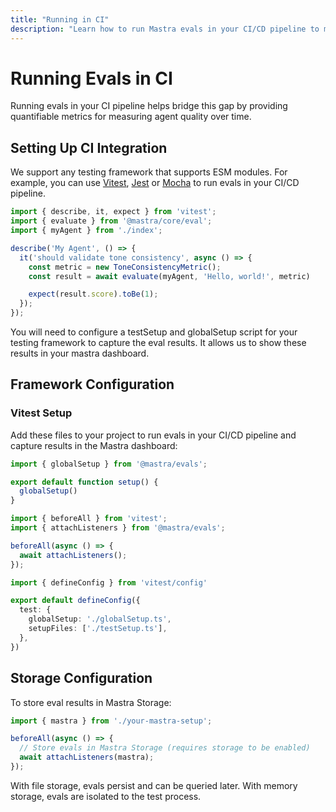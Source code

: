 ```yaml
---
title: "Running in CI"
description: "Learn how to run Mastra evals in your CI/CD pipeline to monitor agent quality over time."
---
```


# Running Evals in CI

Running evals in your CI pipeline helps bridge this gap by providing quantifiable metrics for measuring agent quality over time.

## Setting Up CI Integration

We support any testing framework that supports ESM modules. For example, you can use [Vitest](https://vitest.dev/), [Jest](https://jestjs.io/) or [Mocha](https://mochajs.org/) to run evals in your CI/CD pipeline.

```typescript copy showLineNumbers filename="src/mastra/agents/index.test.ts"
import { describe, it, expect } from 'vitest';
import { evaluate } from '@mastra/core/eval';
import { myAgent } from './index';

describe('My Agent', () => {
  it('should validate tone consistency', async () => {
    const metric = new ToneConsistencyMetric();
    const result = await evaluate(myAgent, 'Hello, world!', metric)

    expect(result.score).toBe(1);
  });
});
```

You will need to configure a testSetup and globalSetup script for your testing framework to capture the eval results. It allows us to show these results in your mastra dashboard.

## Framework Configuration

### Vitest Setup

Add these files to your project to run evals in your CI/CD pipeline and capture results in the Mastra dashboard:

```typescript copy showLineNumbers filename="globalSetup.ts"
import { globalSetup } from '@mastra/evals';

export default function setup() {
  globalSetup()
}
```

```typescript copy showLineNumbers filename="testSetup.ts"
import { beforeAll } from 'vitest';
import { attachListeners } from '@mastra/evals';

beforeAll(async () => {
  await attachListeners();
});
```

```typescript copy showLineNumbers filename="vitest.config.ts"
import { defineConfig } from 'vitest/config'

export default defineConfig({
  test: {
    globalSetup: './globalSetup.ts',
    setupFiles: ['./testSetup.ts'],
  },
})
```

## Storage Configuration

To store eval results in Mastra Storage:

```typescript
import { mastra } from './your-mastra-setup';

beforeAll(async () => {
  // Store evals in Mastra Storage (requires storage to be enabled)
  await attachListeners(mastra);
});
```

With file storage, evals persist and can be queried later. With memory storage, evals are isolated to the test process.
